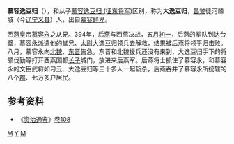 '''慕容逸豆归'''（{{bd|？||394年||}}），和从子[[慕容逸豆归_(征东将军)|慕容逸豆归 (征东将军)]]区别，称为'''大逸豆归'''，[[昌黎|昌黎]]徒河棘城（今[[辽宁|辽宁]][[义县|义县]]）人，出自[[慕容鲜卑|慕容鲜卑]]。

[[西燕|西燕]]皇帝[[慕容永|慕容永]]之从兄。394年，[[后燕|后燕]]与西燕决战，[[五月初一|五月初一]]，后燕的军队到达台壁，慕容永派遣他的堂兄、[[太尉|太尉]]大逸豆归领兵去解救，结果被后燕将领平归击败。八月，慕容永向[[北魏|北魏]]、[[东晋|东晋]]告急。东晋和北魏援兵还没有来到，大逸豆归手下的将领伐勤等打开西燕国都[[长子县|长子]]城门，放进来后燕军。后燕将士抓住了慕容永，和慕容永的文臣武将如刁云、大逸豆归等三十多人一起斩杀，后燕吞并了慕容永所统辖的八个[[郡|郡]]、七万多户居民。

== 参考资料 ==
*《[[资治通鉴|资治通鉴]]》[[s:資治通鑑/卷108|卷108]]

[[category:五胡十六国人物|M]]
[[category:慕容姓|Y]]
[[category:西燕官员|M]]